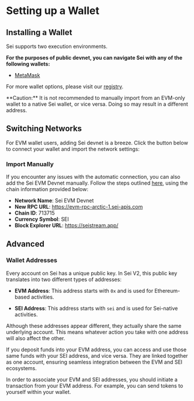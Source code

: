 
# Setting up a Wallet

## Installing a Wallet

Sei supports two execution environments.

**For the purposes of public devnet, you can navigate Sei with any of the following wallets:**

- [MetaMask](https://metamask.io/)

For more wallet options, please visit our [registry](https://github.com/sei-protocol/chain-registry/blob/main/wallets.json).

<Callout type="warning">
  **Caution:** It is not recommended to manually import from an EVM-only wallet
  to a native Sei wallet, or vice versa. Doing so may result in a different
  address.
</Callout>

## Switching Networks

For EVM wallet users, adding Sei devnet is a breeze. Click the button below to connect your wallet and import the network settings:

<EvmWalletConnect />

### Import Manually

If you encounter any issues with the automatic connection, you can also add the Sei EVM Devnet manually. Follow the steps outlined [here](https://support.metamask.io/hc/en-us/articles/360043227612-How-to-add-a-custom-network-RPC#h_01G63GGJ83DGDRCS2ZWXM37CV5), using the chain information provided below:

- **Network Name**: Sei EVM Devnet
- **New RPC URL**: https://evm-rpc-arctic-1.sei-apis.com
- **Chain ID**: 713715
- **Currency Symbol**: SEI
- **Block Explorer URL**: https://seistream.app/

## Advanced

### Wallet Addresses

Every account on Sei has a unique public key. In Sei V2, this public key translates into two different types of addresses:

- **EVM Address**: This address starts with `0x` and is used for Ethereum-based activities.

- **SEI Address**: This address starts with `sei` and is used for Sei-native activities.

<ImageWithCaption img={addressTranslationImage} alt="Address derivation" />

Although these addresses appear different, they actually share the same underlying account. This means whatever action you take with one address will also affect the other.

If you deposit funds into your EVM address, you can access and use those same funds with your SEI address, and vice versa. They are linked together as one account, ensuring seamless integration between the EVM and SEI ecosystems.

In order to associate your EVM and SEI addresses, you should initiate a transaction from your EVM address. For example, you can send tokens to yourself within your wallet.
